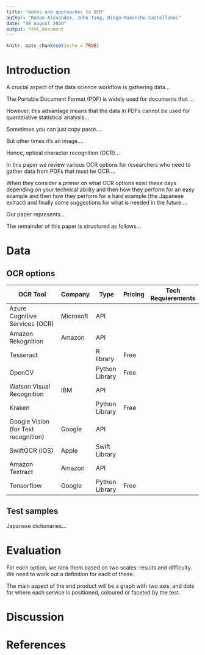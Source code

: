 ```yaml
---
title: "Notes and approaches to OCR"
author: "Rohan Alexander, John Tang, Diego Mamanche Castellanos"
date: "08 August 2020"
output: html_document
---
```


```r
knitr::opts_chunk$set(echo = TRUE)
```

# Introduction

A crucial aspect of the data science workflow is gathering data...

The Portable Document Format (PDF) is widely used for documents that ... 

However, this advantage means that the data in PDFs cannot be used for quantitiative statistical analysis... 

Sometimes you can just copy paste.... 

But other times it's an image....

Hence, optical character recognition (OCR)...

In this paper we review various OCR options for researchers who need to gather data from PDFs that must be OCR....

When they consider a primer on what OCR options exist these days depending on your technical ability and then how they perform for an easy example and then how they perform for a hard example (the Japanese extract) and finally some suggestions for what is needed in the future....


Our paper represents...

The remainder of this paper is structured as follows...



# Data

## OCR options


| OCR Tool                             | Company	 | Type           |	Pricing |	Tech Requierements |
| ------------------------------------ | --------- | -------------- | ------- | ------------------ |
| Azure Cognitive Services (OCR)       | Microsoft | API		        |         |                    |
| Amazon Rekognition	                 | Amazon	   | API		        |         |                    |
| Tesseract		                         |           | R library      | Free	  |                    |
| OpenCV		                           |           | Python Library | Free	  |                    |
| Watson Visual Recognition	           | IBM	     | API		        |         |                    |
| Kraken		                           |           | Python Library	| Free	  |                    |
| Google Vision (for Text recognition) | Google	   | API		        |         |                    |
| SwiftOCR	(iOS)                      | Apple	   | Swift Library  |         |                    | 		
| Amazon Textract	                     | Amazon	   | API		        |         |                    |
|	Tensorflow                           | Google    | Python Library | Free    |                    |			



## Test samples

Japanese dictionaries...




# Evaluation


For each option, we rank them based on two scales: results and difficulty. We need to work out a definition for each of these. 


The main aspect of the end product will be a graph with two axis, and dots for where each service is positioned, coloured or faceted by the test.



# Discussion


# References

